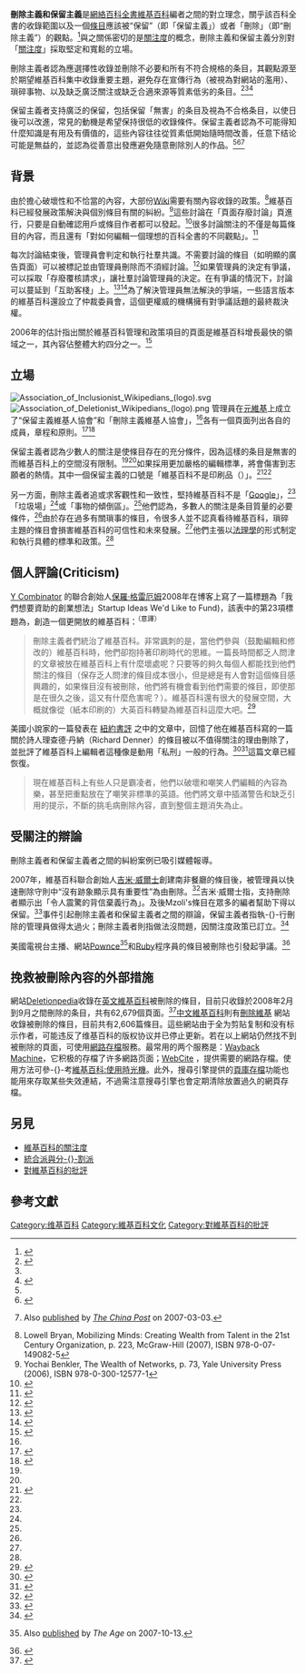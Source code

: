 {{noteTA
|G1=IT}}
'''刪除主義和保留主義'''是[[網絡百科全書|網絡百科全書]][[維基百科|維基百科]]編者之間的對立理念，關乎該百科全書的收錄範圍以及一個[[條目|條目]]應該被“保留”（即「保留主義」）或者「刪除」（即“刪除主義”）的觀點。<ref>{{cite news| url = http://www.businessweek.com/smallbiz/content/sep2007/sb2007095_137318.htm?campaign_id=rss_daily| title = A Case Study in Online Promotion| author = David E. Gumpert| work = [[BusinessWeek|BusinessWeek]]| date = 2007-09-05| accessdate = 2008-01-23| archive-date = 2008-03-12| archive-url = https://web.archive.org/web/20080312075946/http://www.businessweek.com/smallbiz/content/sep2007/sb2007095_137318.htm?campaign_id=rss_daily| dead-url = no}}</ref>與之關係密切的是[[維基百科的關注度|關注度]]的概念，刪除主義和保留主義分別對「[[關注度|關注度]]」採取堅定和寬鬆的立場。

刪除主義者認為應選擇性收錄並刪除不必要和所有不符合規格的条目，其觀點源至於期望維基百科集中收錄重要主題，避免存在宣傳行為（被視為對網站的濫用）、瑣碎事物、以及缺乏廣泛關注或缺乏合適來源等質素低劣的条目。<ref name="JASIST">{{cite journal
| url = http://mailer.fsu.edu/~bstvilia/papers/stvilia_wikipedia_infoWork_p.pdf
| doi = 10.1002/asi.20813
| format = PDF
| title = Information Quality Work Organization in Wikipedia
| author = Besiki Stvilia, Michael B. Twidale, Linda C. Smith, and Les Gasser
| journal = Journal of the American Society for Information Science and Technology
| pages = 16, 31
| year = 2007
| accessdate = 2008-01-24
| deadurl = yes
| archiveurl = https://web.archive.org/web/20070820183345/http://mailer.fsu.edu/~bstvilia/papers/stvilia_wikipedia_infoWork_p.pdf
| archivedate = 2007-08-20
}}</ref><ref name="Telegraph" /><ref name="NPR">{{cite news| url = http://weekendamerica.publicradio.org/programs/2007/01/20/marked_for_deletion.html| title = Marked for Deletion| work = Weekend America| publisher = [[National_Public_Radio|National Public Radio]]| date = 2007-01-20| accessdate = 2008-01-23| deadurl = yes| archiveurl = https://web.archive.org/web/20140310010433/http://weekendamerica.publicradio.org/programs/2007/01/20/marked_for_deletion.html| archivedate = 2014-03-10}}</ref>

保留主義者支持廣泛的保留，包括保留「無害」的条目及視為不合格条目，以使日後可以改進，常見的動機是希望保持很低的收錄條件。保留主義者認為不可能得知什麼知識是有用及有價值的，這些內容往往從質素低開始隨時間改善，任意下结论可能是無益的，並認為從善意出發應避免隨意刪除別人的作品。<ref name="Telegraph" /><ref name="Noah">{{cite news
 |url         = http://www.theinquirer.net/en/inquirer/news/2007/02/26/hack-got-death-threats-from-wikipidiots
 |title       = Hack got death threats from Wikipidiots
 |author      = Nick Farrell
 |work        = The Inquirer
 |date        = 2007-02-26
 |accessdate  = 2008-01-23
 |deadurl     = yes
 |archiveurl  = https://web.archive.org/web/20080310075229/http://www.theinquirer.net/en/inquirer/news/2007/02/26/hack-got-death-threats-from-wikipidiots
 |archivedate = 2008-03-10
}}</ref><ref>{{cite news
| url = http://www.washingtonpost.com/wp-dyn/content/article/2007/02/23/AR2007022301738.html
| title = I'm Being Wiki-Whacked
| author = Timothy Noah
| work = [[The_Washington_Post|The Washington Post]]
| date = 2007-02-25
| accessdate = 2008-01-23
| archive-date = 2008-08-20
| archive-url = https://web.archive.org/web/20080820125129/http://www.washingtonpost.com/wp-dyn/content/article/2007/02/23/AR2007022301738.html
| dead-url = no
}} Also [http://www.chinapost.com.tw/editorial/detail.asp?ID=103795&GRP=i published] {{Wayback|url=http://www.chinapost.com.tw/editorial/detail.asp?ID=103795&GRP=i |date=20080311031249 }} by ''[[The_China_Post|The China Post]]'' on 2007-03-03.</ref>

==背景==
{{see|Wikipedia:頁面存廢討論}}
由於擔心破壞性和不恰當的內容，大部份[[Wiki|Wiki]]需要有關內容收錄的政策。<ref name="Bryan">Lowell Bryan, Mobilizing Minds: Creating Wealth from Talent in the 21st Century Organization, p. 223, McGraw-Hill (2007), ISBN 978-0-07-149082-5</ref>維基百科已經發展政策解決與個別條目有關的糾紛。<ref name="Benkler">Yochai Benkler, The Wealth of Networks, p. 73, Yale University Press (2006), ISBN 978-0-300-12577-1</ref>這些討論在「頁面存廢討論」頁進行，只要是自動確認用戶或條目作者都可以發起。<ref name="Segal">{{cite news
| url = http://www.washingtonpost.com/wp-dyn/content/article/2006/12/02/AR2006120201111_pf.html
| title = Look Me Up Under 'Missing Link': On Wikipedia, Oblivion Looms for the Non-Notable
| author = David Segal
| work = [[The_Washington_Post|The Washington Post]]
| date = 2006-12-03
| accessdate = 2008-01-23
| archive-date = 2008-10-16
| archive-url = https://web.archive.org/web/20081016140408/http://www.washingtonpost.com/wp-dyn/content/article/2006/12/02/AR2006120201111_pf.html
| dead-url = no
}}</ref>很多討論關注的不僅是每篇條目的內容，而且還有「對如何編輯一個理想的百科全書的不同觀點」。<ref name="Rettberg">{{cite web| url = http://www.retts.net/documents/cnarrativeDAC.pdf| title = All Together Now: Collective Knowledge, Collective Narratives, and Architectures of Participation| author = Scott Rettberg of The Richard Stockton College of New Jersey| page = 8| format = PDF| publisher = Digital Arts and Culture Conference Proceedings| year = 2005| accessdate = 2008-01-24| archive-date = 2008-01-21| archive-url = https://web.archive.org/web/20080121183703/http://retts.net/documents/cnarrativeDAC.pdf| dead-url = no}}</ref>

每次討論結束後，管理員會判定和執行社羣共識。不需要討論的條目（如明顯的廣告頁面）可以被標記並由管理員刪除而不須經討論。<ref name="sym">{{cite web
| url = http://www.wikisym.org/ws2006/proceedings/p3.pdf
| title = How and Why Wikipedia Works: An Interview with Angela Beesley, Elisabeth Bauer, and Kizu Naoko
| author = Dirk Riehle
| publisher = International Symposium on Wikis
| format = PDF
| date = 2006-08-23
| accessdate = 2008-01-26
| archive-url = https://web.archive.org/web/20080724203805/http://www.wikisym.org/ws2006/proceedings/p3.pdf
| archive-date = 2008-07-24
| dead-url = yes
}}</ref>如果管理員的決定有爭議，可以採取「存廢覆核請求」，讓社羣討論管理員的決定。在有爭議的情況下，討論可以蔓延到「互助客棧」上。<ref name="National Post">{{cite news
| first = Janice
| last = Tibbets
| title = Wikipedia warriors hit delete
| url = http://www.nationalpost.com/news/world/story.html?id=199409
| archiveurl = https://web.archive.org/web/20080204100536/http://www.nationalpost.com/news/world/story.html?id=199409
| archivedate = 2008-02-04
| work = National Post
| date = 2007-12-27
| accessdate = 2009-03-23
| deadurl = yes
}}</ref><ref>{{cite news
 |url         = http://www.theinquirer.net/en/inquirer/news/2006/07/19/let-cher-price-join-everywhere-girl-in-the-dustbin-of-history
 |title       = Let Cher Price join Everywhere Girl in the dustbin of history
 |author      = The Letterman
 |work        = The Inquirer
 |date        = 2006-07-19
 |accessdate  = 2008-01-23
 |deadurl     = yes
 |archiveurl  = https://web.archive.org/web/20080310075217/http://www.theinquirer.net/en/inquirer/news/2006/07/19/let-cher-price-join-everywhere-girl-in-the-dustbin-of-history
 |archivedate = 2008-03-10
}}</ref>為了解決管理員無法解決的爭端，一些語言版本的維基百科還設立了仲裁委員會，這個更權威的機構擁有對爭議話題的最終裁決權。

2006年的估計指出關於維基百科管理和政策項目的頁面是維基百科增長最快的領域之一，其內容佔整體大約四分之一。<ref name="Economist">{{cite news
| url = http://www.economist.com/printedition/displaystory.cfm?story_id=10789354
| title = The battle for Wikipedia's soul
| work = [[The_Economist|The Economist]]
| date = 2008-03-06
| accessdate = 2008-03-07
| archive-date = 2008-03-10
| archive-url = https://web.archive.org/web/20080310000011/http://www.economist.com/printedition/displaystory.cfm?story_id=10789354
| dead-url = no
}}</ref>

==立場==
[[File:Association_of_Inclusionist_Wikipedians_(logo).svg|thumb]]
[[File:Association_of_Deletionist_Wikipedians_(logo).png|thumb]]
{{see|m:Association of Inclusionist Wikipedians|m:Association of Deletionist Wikipedians|l1=元維基上的保留主義維基人協會|l2=元維基上的刪除主義維基人協會}}
管理員在[[元維基|元維基]]上成立了“保留主義維基人協會”和「刪除主義維基人協會」，<ref name="JASIST" />各有一個頁面列出各自的成員，章程和原則。<ref name="INRP">{{cite journal
 |url          = http://www.inrp.fr/vst/Dossiers/Wikipedia/Dossier_Wikipedia.pdf
 |title        = L'édition de référence libre et collaborative : le cas de Wikipedia
 |journal      = Les dossiers de la veille
 |publisher    = Institut national de recherche pédagogique
 |format       = PDF
 |page         = 25
 |language     = fr
 |accessdate   = 2008-01-24
 |date         = April 2006
 |author       = 
 |archive-url  = https://web.archive.org/web/20070926232800/http://www.inrp.fr/vst/Dossiers/Wikipedia/Dossier_Wikipedia.pdf
 |archive-date = 2007-09-26
 |dead-url     = yes
}}</ref><ref name="URFIST">{{cite journal
| url = http://urfistreseau.files.wordpress.com/2007/02/urfist0107_endrizzi_contrib.doc
| title = La communauté comme auteur et éditeur: l'exemple de Wikipédia
| author = Laure Endrizzi
| publisher = Institut national de recherche pédagogique
| format = [[DOC_(computing)|DOC]]
| pages = 7–8
| date = 2007-01-31
| language = fr
| accessdate = 2008-01-24
| archive-date = 2007-06-12
| archive-url = https://web.archive.org/web/20070612071344/http://urfistreseau.files.wordpress.com/2007/02/urfist0107_endrizzi_contrib.doc
| dead-url = no
}}</ref>

保留主義者認為少數人的關注是使條目存在的充分條件，因為這樣的条目是無害的而維基百科上的空間沒有限制。<ref name="Telegraph" /><ref name="Noah" />如果採用更加嚴格的編輯標準，將會傷害到志願者的熱情。其中一個保留主義的口號是「維基百科不是印刷品（{{lang-en|Wikipedia is not paper}}）」。<ref name="HBS">{{cite web| url = http://courseware.hbs.edu/public/cases/wikipedia/| title = Debates and Controversies in Wikipedia| author = Karim R. Lakhani and Andrew P. McAfee| publisher = Harvard Business School| year = 2007| accessdate = 2008-01-23| archive-date = 2007-02-02| archive-url = https://web.archive.org/web/20070202031333/http://courseware.hbs.edu/public/cases/wikipedia/| dead-url = no}}</ref><ref name="Economist" />

另一方面，刪除主義者追或求客觀性和一致性，堅持維基百科不是「[[Google|Google]]」，<ref name="JASIST" />「垃圾場」<ref name="HBS" />或「事物的傾倒區」。<ref name="LA Times" />他們認為，多數人的關注是条目質量的必要條件，<ref name="National Post" />由於存在過多有關瑣事的條目，令很多人並不認真看待維基百科，瑣碎主題的條目會損害維基百科的可信性和未來發展。<ref name="Economist" />他們主張以[[法理學|法理學]]的形式制定和執行具體的標準和政策。<ref name="INRP" />

== 個人評論(Criticism) ==
[[Y_Combinator|Y Combinator]] 的聯合創始人[[保罗·格雷厄姆|保羅·格雷厄姆]]2008年在博客上寫了一篇標題為「我們想要資助的創業想法」Startup Ideas We'd Like to Fund)，該表中的第23項標題為，創造一個更開放的維基百科：<sup>（意譯）</sup><blockquote>刪除主義者們統治了維基百科。非常諷刺的是，當他們參與（鼓勵編輯和修改的）維基百科時，他們卻抱持著印刷時代的思維。一篇長時間都乏人問津的文章被放在維基百科上有什麼壞處呢？只要等的夠久每個人都能找到他們關注的條目（保存乏人問津的條目成本很小，但是總是有人會對這個條目感興趣的，如果條目沒有被刪除，他們將有機會看到他們需要的條目，即使那是在很久之後，這又有什麼危害呢？）。維基百科還有很大的發展空間，大概就像從（紙本印刷的）大英百科轉變為維基百科這麼大吧。<ref>{{Cite web|title=Y Combinator: Startup Ideas We'd Like to Fund|url=https://web.archive.org/web/20140625053109/http://ycombinator.com/ideas.html|accessdate=2019-08-24|date=2014-06-25|work=web.archive.org}}</ref></blockquote>

美國小說家{{Tsl|en|Nicholson Baker|尼克尔森·贝克|尼克尔森·贝克}}的一篇發表在 [[紐約書評|紐約書評]] 之中的文章中，回憶了他在維基百科寫的一篇關於詩人理查德·丹納（Richard Denner）的條目被以不值得關注的理由刪除了，並批評了維基百科上編輯者這種像是動用「私刑」一般的行為。<ref>{{Cite news|title=Author Nicholson Baker on his advanced Wikipedia dependency|url=https://www.theguardian.com/technology/2008/apr/10/wikipedia.internet|newspaper=The Guardian|date=2008-04-10|accessdate=2019-08-24|issn=0261-3077|language=en-GB|first=Nicholson|last=Baker|archive-date=2013-11-04|archive-url=https://web.archive.org/web/20131104130336/http://www.theguardian.com/technology/2008/apr/10/wikipedia.internet|dead-url=no}}</ref><ref>{{Cite journal|title=The Charms of Wikipedia|url=https://www.nybooks.com/articles/2008/03/20/the-charms-of-wikipedia/|last=Baker|first=Nicholson|date=2008-03-20|language=en|issn=0028-7504|journal=|access-date=2019-08-24|archive-date=2010-03-04|archive-url=https://web.archive.org/web/20100304081445/http://www.nybooks.com/articles/21131|dead-url=no}}</ref>這篇文章已經恢復。<blockquote>現在維基百科上有些人只是霸凌者，他們以破壞和嘲笑人們編輯的內容為樂，甚至把重點放在了嘲笑非標準的英語。他們將文章中插滿警告和缺乏引用的提示，不斷的挑毛病刪除內容，直到整個主題消失為止。</blockquote>

==受關注的辯論==
刪除主義者和保留主義者之間的糾紛案例已吸引媒體報導。

2007年，維基百科聯合創始人[[吉米·威爾士|吉米·威爾士]]創建南非餐廳{{link-en|Mzoli's|Mzoli's}}的條目後，被管理員以快速刪除守則中“沒有跡象顯示具有重要性”為由刪除。<ref>{{cite news  | last = Douglas  | first = Ian  | coauthors =   | title = Wikipedia: an online encyclopedia torn apart  | work = The Telegraph  | pages =   | language =   | publisher = Telegraph Media Group  | date = 2007-10-11  | url = http://www.telegraph.co.uk/technology/3354752/Wikipedia-an-online-encyclopedia-torn-apart.html  | accessdate = 2012-07-10  | location = London  | archive-date = 2012-11-12  | archive-url = https://web.archive.org/web/20121112075136/http://www.telegraph.co.uk/technology/3354752/Wikipedia-an-online-encyclopedia-torn-apart.html  | dead-url = no  }}</ref>吉米·威爾士指，支持刪除者顯示出「令人震驚的背信棄義行為」。及後Mzoli's條目在眾多的編者幫助下得以保留。<ref name="LA Times">{{cite news| url = http://www.latimes.com/entertainment/news/la-ca-webscout30sep30,0,344107.story?coll=la-home-center| title = Wikipedia wars erupt| author = David Sarno| work = [[Los_Angeles_Times|Los Angeles Times]]| date = 2007-09-30| accessdate = 2008-01-23| archive-date = 2007-12-13| archive-url = https://web.archive.org/web/20071213050011/http://www.latimes.com/entertainment/news/la-ca-webscout30sep30,0,344107.story?coll=la-home-center| dead-url = no}}</ref>事件引起刪除主義者和保留主義者之間的辯論，保留主義者指執-{}-行刪除的管理員做得太過火；刪除主義者則指做法沒問題，因關注度政策已訂立。<ref name="Chronicle">{{cite news| url = http://chronicle.com/wiredcampus/index.php?id=2426| title = A War of Words on Wikipedia| author = Brock Read| work = The Chronicle of Higher Education| date = 2007-10-03| accessdate = 2008-01-23| archiveurl = https://web.archive.org/web/20080310081710/http://chronicle.com/wiredcampus/index.php?id=2426| archivedate = 2008-03-10| deadurl = yes}}</ref>

美國電視台主播{{link-en|蘇珊·彼得斯|Susan Peters (TV anchor)}}、網站[[Pownce|Pownce]]<ref name="Telegraph">{{cite news| url = http://www.telegraph.co.uk/connected/main.jhtml?xml=/connected/2007/10/11/dlwiki11.xml| title = Wikipedia: an online encyclopedia torn apart| author = Ian Douglas| work = telegraph.co.uk, The Age| date = 2007-10-11| accessdate = 2008-01-23| archiveurl = https://web.archive.org/web/20071228082606/http://www.telegraph.co.uk/connected/main.jhtml?xml=%2Fconnected%2F2007%2F10%2F11%2Fdlwiki11.xml| archivedate = 2007-12-28| location = London| deadurl = yes}} Also [http://www.theage.com.au/cgi-bin/common/popupPrintArticle.pl?path=/articles/2007/10/12/1191696163688.html published] {{Wayback|url=http://www.theage.com.au/cgi-bin/common/popupPrintArticle.pl?path=%2Farticles%2F2007%2F10%2F12%2F1191696163688.html |date=20081019235922 }} by ''The Age'' on 2007-10-13.</ref>和[[Ruby|Ruby]]程序員{{link-en|喬納森·吉列|why the lucky stiff}}的條目被刪除也引發起爭議。<ref name="Oreilly">{{cite news| url = http://radar.oreilly.com/2008/06/on-wikipedia-storms-teacups-an.html| title = On Wikipedia, storms, teacups, and _why's notability| author = Nat Torkington| work = [[O'Reilly_Media|O'Reilly Media]]| date = 2008-06-16| accessdate = 2008-07-19| archive-date = 2008-07-15| archive-url = https://web.archive.org/web/20080715200742/http://radar.oreilly.com/2008/06/on-wikipedia-storms-teacups-an.html| dead-url = no}}</ref>

==挽救被刪除內容的外部措施==
網站[[Deletionpedia|Deletionpedia]]收錄在[[英文維基百科|英文維基百科]]被刪除的條目，目前只收錄於2008年2月到9月之間刪除的条目，共有62,679個頁面。<ref>{{cite web |url=http://deletionpedia.dbatley.com/ |title=Deleted from Wikipedia - Main Page - Deletionpedia |publisher=Deletionpedia.dbatley.com |date=2009-02-05 |accessdate=2011-11-30 |archive-date=2008-11-21 |archive-url=https://web.archive.org/web/20081121001955/http://deletionpedia.dbatley.com/ |dead-url=no }}</ref>[[中文維基百科|中文維基百科]]則有[http://zh.deletion.wikia.com 刪除維基] {{Wayback|url=http://zh.deletion.wikia.com/ |date=20190924233708 }}網站收錄被刪除的條目，目前共有2,606篇條目。這些網站由于全为剪贴复制和没有标示作者，可能违反了维基百科的版权协议并已停止更新。若在以上網站仍然找不到被刪除的頁面，可使用[[網路存檔|網路存檔]]服務。最常用的两个服務是：[http://archive.org/web/web.php Wayback Machine]，它积极的存檔了许多網路页面；[http://www.webcitation.org/ WebCite] {{Wayback|url=http://www.webcitation.org/ |date=20190513021628 }}，提供需要的網路存檔。使用方法可參-{}-考[[維基百科:使用時光機|維基百科:使用時光機]]。此外，搜尋引擎提供的[[頁庫存檔|頁庫存檔]]功能也能用來存取某些失效連結，不過需注意搜尋引擎也會定期清除放置過久的網頁存檔。

==另見==
*[[維基百科的關注度|維基百科的關注度]]
*[[統合派與分割派|統合派與分-{}-割派]]
*[[對維基百科的批評|對維基百科的批評]]

==參考文獻==
{{reflist|2}}

{{維基百科}}

[[Category:维基百科|Category:维基百科]]
[[Category:維基百科文化|Category:維基百科文化]]
[[Category:對維基百科的批評|Category:對維基百科的批評]]